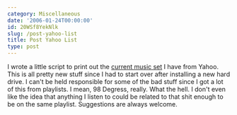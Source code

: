 ```yaml
---
category: Miscellaneous
date: '2006-01-24T00:00:00'
id: 20WSf8YekNlk
slug: /post-yahoo-list
title: Post Yahoo List
type: post
---
```


I wrote a little script to print out the
[current music set](http://www.alanwsmith.com/songlist/) I have
from Yahoo. This is all pretty new stuff since I had to start over
after installing a new hard drive. I can't be held responsible for
some of the bad stuff since I got a lot of this from playlists. I
mean, 98 Degress, really. What the hell. I don't even like the idea
that anything I listen to could be related to that shit enough to
be on the same playlist. Suggestions are always welcome.